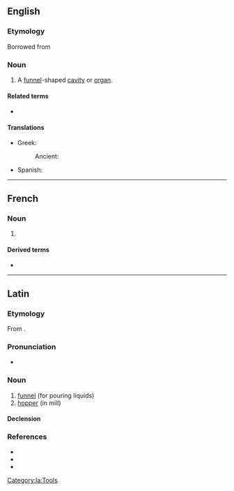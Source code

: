 ==English==
{{wikipedia|dab=Infundibulum}}

===Etymology===
Borrowed from {{bor|en|la|infundibulum||funnel}}

===Noun===
{{en-noun|infundibula}}

# {{lb|en|anatomy}} A [[funnel]]-shaped [[cavity]] or [[organ]].
#: {{syn|en|choana}}

====Related terms====
* {{l|en|infundibular}}

====Translations====
{{trans-top|a funnel-shaped cavity or organ}}
* Greek:
*: Ancient: {{t|grc|χοάνη|f}}
{{trans-mid}}
* Spanish: {{t|es|infundíbulo|m}}
{{trans-bottom}}

----

==French==

===Noun===
{{fr-noun|m}}

# {{lb|fr|anatomy}} {{l|en|infundibulum}}

====Derived terms====
* {{l|fr|infundibulaire}}

----

==Latin==

===Etymology===
From {{suffix|la|īnfundō|bulum|alt1=īnfund(i)|gloss1=to pour in or upon}}.

===Pronunciation===
* {{la-IPA|īnfundibulum}}

===Noun===
{{la-noun|īnfundibulum<2>}}

# [[funnel]] (for pouring liquids)
# [[hopper]] (in mill)

====Declension====
{{la-ndecl|īnfundibulum<2>}}

===References===
* {{R:L&S}}
* {{R:Gaffiot}}
* {{R:Peck}}

[[Category:la:Tools]]